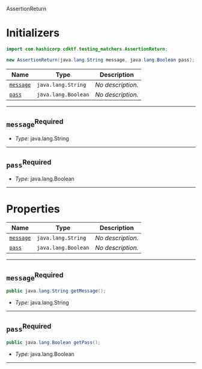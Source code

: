  AssertionReturn <a name="AssertionReturn" id="cdktf.testingMatchers.AssertionReturn"></a>

# Initializers <a name="Initializers" id="cdktf.testingMatchers.AssertionReturn.Initializer"></a>

```java
import com.hashicorp.cdktf.testing_matchers.AssertionReturn;

new AssertionReturn(java.lang.String message, java.lang.Boolean pass);
```

| **Name** | **Type** | **Description** |
| --- | --- | --- |
| <code><a href="#cdktf.testingMatchers.AssertionReturn.Initializer.parameter.message">message</a></code> | <code>java.lang.String</code> | *No description.* |
| <code><a href="#cdktf.testingMatchers.AssertionReturn.Initializer.parameter.pass">pass</a></code> | <code>java.lang.Boolean</code> | *No description.* |

---

## `message`<sup>Required</sup> <a name="message" id="cdktf.testingMatchers.AssertionReturn.Initializer.parameter.message"></a>

- *Type:* java.lang.String

---

## `pass`<sup>Required</sup> <a name="pass" id="cdktf.testingMatchers.AssertionReturn.Initializer.parameter.pass"></a>

- *Type:* java.lang.Boolean

---



# Properties <a name="Properties" id="Properties"></a>

| **Name** | **Type** | **Description** |
| --- | --- | --- |
| <code><a href="#cdktf.testingMatchers.AssertionReturn.property.message">message</a></code> | <code>java.lang.String</code> | *No description.* |
| <code><a href="#cdktf.testingMatchers.AssertionReturn.property.pass">pass</a></code> | <code>java.lang.Boolean</code> | *No description.* |

---

## `message`<sup>Required</sup> <a name="message" id="cdktf.testingMatchers.AssertionReturn.property.message"></a>

```java
public java.lang.String getMessage();
```

- *Type:* java.lang.String

---

## `pass`<sup>Required</sup> <a name="pass" id="cdktf.testingMatchers.AssertionReturn.property.pass"></a>

```java
public java.lang.Boolean getPass();
```

- *Type:* java.lang.Boolean

---

